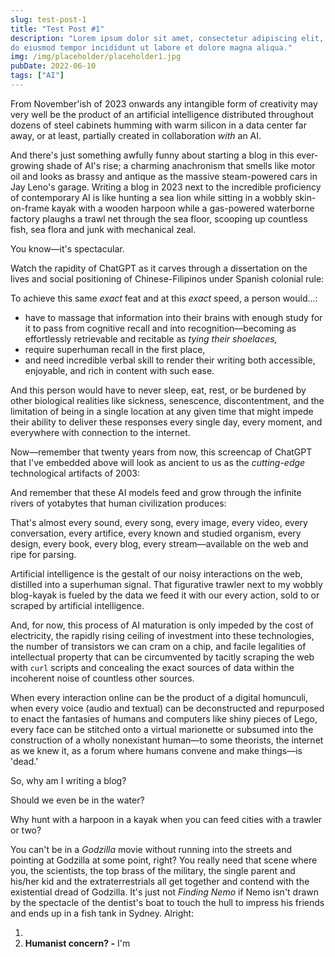 ```yaml
---
slug: test-post-1
title: "Test Post #1"
description: "Lorem ipsum dolor sit amet, consectetur adipiscing elit, sed 
do eiusmod tempor incididunt ut labore et dolore magna aliqua."
img: /img/placeholder/placeholder1.jpg
pubDate: 2022-06-10
tags: ["AI"]
---
```



From November'ish of 2023 onwards any intangible form of creativity may very
well be the product of an artificial intelligence distributed throughout
dozens of steel cabinets humming with warm silicon in a data center far away,
or at least, partially created in collaboration *with* an AI.

And there's just something awfully funny about starting a blog in this 
ever-growing shade of AI's rise; a charming anachronism that smells like motor
oil and looks as brassy and antique as the massive steam-powered cars in Jay 
Leno's garage. Writing a blog in 2023 next to the incredible proficiency of
contemporary AI is like hunting a sea lion while sitting in a wobbly
skin-on-frame kayak with a wooden harpoon while a gas-powered waterborne factory
plaughs a trawl net through the sea floor, scooping up countless fish, sea flora
and junk with mechanical zeal.

You know—it's spectacular.

Watch the rapidity of ChatGPT as it carves through a dissertation on the
lives and social positioning of Chinese-Filipinos under Spanish colonial rule:

To achieve this same *exact* feat and at this *exact* speed, a
person would...:

* have to massage that information into their brains with enough study 
  for it to pass from cognitive recall and into recognition—becoming as 
  effortlessly retrievable and recitable as *tying their shoelaces,*
* require superhuman recall in the first place,
* and need incredible verbal skill to render their writing both accessible,
  enjoyable, and rich in content with such ease.

And this person would have to never sleep, eat, rest, or be burdened
by other biological realities like sickness, senescence, discontentment, and
the limitation of being in a single location at any given time that might impede 
their ability to deliver these responses every single day, every moment, and 
everywhere with connection to the internet.

Now—remember that twenty years from now, this screencap of ChatGPT that I've 
embedded above will look as ancient to us as the *cutting-edge* technological
artifacts of 2003:


And remember that these AI models feed and grow through the infinite rivers
of yotabytes that human civilization produces:

That's almost every sound, every song, every image, every video, every 
conversation, every artifice, every known and studied organism, every design, 
every book, every blog, every stream—available on the web and ripe for parsing.

Artificial intelligence is the gestalt of our noisy interactions on the web, 
distilled into a superhuman signal. That figurative trawler next to my 
wobbly blog-kayak is fueled by the data we feed it with our every action, sold 
to or scraped by artificial intelligence.

And, for now, this process of AI maturation is only impeded by 
the cost of electricity, the rapidly rising ceiling of investment into these
technologies, the number of transistors we can cram on a chip, and 
facile legalities of intellectual property that can be 
circumvented by tacitly scraping the web with `curl` scripts and concealing
the exact sources of data within the incoherent noise of countless other
sources.

When every interaction online can be the product of a digital homunculi, when 
every voice (audio and textual) can be deconstructed and repurposed to enact
the fantasies of humans and computers like shiny pieces of Lego, every face can 
be stitched onto a virtual marionette or subsumed into the construction of a
wholly nonexistant human—to some theorists, the internet as we knew it, as a 
forum where humans convene and make things—is 'dead.'

So, why am I writing a blog? 

Should we even be in the water? 

Why hunt with a harpoon in a kayak when you can feed cities with a trawler or 
two?

You can't be in a *Godzilla*
movie without running into the streets and pointing at Godzilla at some point,
right? You really need that scene where you, the scientists, the top brass of
the military, the single parent and his/her kid and the extraterrestrials all 
get together and contend with the existential dread of Godzilla. It's just not 
*Finding Nemo* if Nemo isn't drawn by the spectacle of the dentist's boat to 
touch the hull to impress his friends and ends up in a fish tank in Sydney. 
Alright:

1.
2. **Humanist concern? -** I'm 